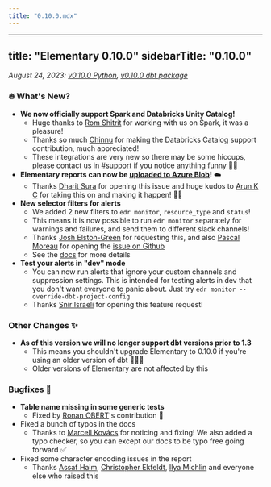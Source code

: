 ```yaml
---
title: "0.10.0.mdx"
---
```


---
title: "Elementary 0.10.0"
sidebarTitle: "0.10.0"
---

_August 24, 2023: [v0.10.0 Python](https://github.com/elementary-data/elementary/releases/tag/v0.10.0), [v0.10.0 dbt package](https://github.com/elementary-data/dbt-data-reliability/releases/tag/0.10.0)_

### 🔥 What's New?

- **We now officially support Spark and Databricks Unity Catalog!**
  - Huge thanks to [Rom Shitrit](https://elementary-community.slack.com/team/U05G2NHMNRL) for working with us on Spark, it was a pleasure!
  - Thanks so much [Chinnu](https://elementary-community.slack.com/team/U0571A75LP9) for making the Databricks Catalog support contribution, much appreciated!
  - These integrations are very new so there may be some hiccups, please contact us in [#support](https://elementary-community.slack.com/archives/C02CTC89LAX) if you notice anything funny 🙏🏼
- **Elementary reports can now be [uploaded to Azure Blob](https://docs.elementary-data.com/oss/guides/share-observability-reporthost-on-azure)!** ☁️
  - Thanks [Dharit Sura](https://elementary-community.slack.com/team/U047ZFZRDCH) for opening this issue and huge kudos to [Arun K C](https://elementary-community.slack.com/team/U05K8141BF1) for taking this on and making it happen! 💪🏼
- **New selector filters for alerts**
  - We added 2 new filters to `edr monitor`, `resource_type` and `status`!
  - This means it is now possible to run `edr monitor` separately for warnings and failures, and send them to different slack channels!
  - Thanks [Josh Elston-Green](https://elementary-community.slack.com/team/U04CSH84TBN) for requesting this, and also [Pascal Moreau](https://elementary-community.slack.com/team/U04GR7G5G0K) for opening the [issue on Github](https://github.com/elementary-data/elementary/issues/630)
  - See the [docs](https://docs.elementary-data.com/guides/alerts-configuration#filter-alerts) for more details
- **Test your alerts in "dev" mode**
  - You can now run alerts that ignore your custom channels and suppression settings. This is intended for testing alerts in dev that you don't want everyone to panic about. Just try `edr monitor --override-dbt-project-config`
  - Thanks [Snir Israeli](https://elementary-community.slack.com/team/U04HZGN1AAY) for opening this feature request!

### Other Changes ✨

- **As of this version we will no longer support dbt versions prior to 1.3**
  - This means you shouldn't upgrade Elementary to 0.10.0 if you're using an older version of dbt 🙅🏽‍♀️
  - Older versions of Elementary are not affected by this

### Bugfixes 🐛

- **Table name missing in some generic tests**
  - Fixed by [Ronan OBERT](https://elementary-community.slack.com/team/U053CF0BX71)'s contribution 🙌
- Fixed a bunch of typos in the docs
  - Thanks to [Marcell Kovács](https://github.com/kovaacs) for noticing and fixing! We also added a typo checker, so you can except our docs to be typo free going forward ✅
- Fixed some character encoding issues in the report
  - Thanks [Assaf Haim](https://elementary-community.slack.com/team/U056LD1BJ74), [Christopher Ekfeldt](https://elementary-community.slack.com/team/U04BMS39WRL), [Ilya Michlin](https://elementary-community.slack.com/team/U05FS239ER1) and everyone else who raised this

